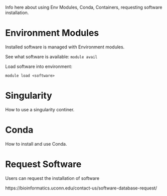 Info here about using Env Modules, Conda, Containers, requesting software installation.

# Environment Modules
Installed software is managed with Environment modules.

See what software is available:
`module avail`

Load software into environment:

`module load <software>`

# Singularity
How to use a singularity continer.

# Conda
How to install and use Conda.

# Request Software
Users can request the installation of software 

https://bioinformatics.uconn.edu/contact-us/software-database-request/